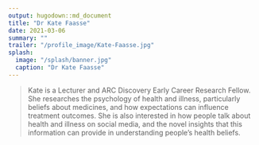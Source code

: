 ```yaml
---
output: hugodown::md_document
title: "Dr Kate Faasse"
date: 2021-03-06
summary: ""
trailer: "/profile_image/Kate-Faasse.jpg"
splash:
  image: "/splash/banner.jpg"
  caption: "Dr Kate Faasse"
---
```


> Kate is a Lecturer and ARC Discovery Early Career Research Fellow. She researches the psychology of health and illness, particularly beliefs about medicines, and how expectations can influence treatment outcomes. She is also interested in how people talk about health and illness on social media, and the novel insights that this information can provide in understanding people's health beliefs.

